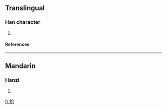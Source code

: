 ==Translingual==
===Han character===
{{Han char|rn=75|rad=木|as=05|sn=9|four=4398<sub>2</sub>|canj=木十金 (DJC)}}
# {{defn|Han|sort=木05}}
====References====
{{Han ref|kx=0521.121|dkj=14671|hdz=21189.020|uh=67FC|ud=26620|bh=CF57|bd=53079}}

----
==Mandarin==
===Hanzi===
{{cmn-hanzi|pin=[[chēng]] (cheng1), [[yǎo]] (yao3)|wg=ch'eng<sup>1</sup>, yao<sup>3</sup>}}
# {{defn|Mandarin}}

[[fr:柼]]